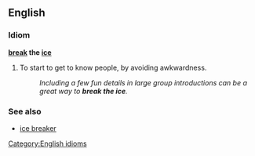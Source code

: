 ==English==
===Idiom===
'''[[break]] the [[ice]]'''
# To start to get to know people, by avoiding awkwardness.
#:''Including a few fun details in large group introductions can be a great way to '''break the ice'''.''

===See also===
*[[ice breaker]]
[[Category:English idioms]]